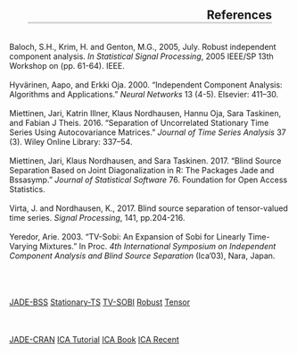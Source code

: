 <style>
p{margin-bottom:50px}    
h2{border-bottom: 3px solid lightgrey; text-align: right; margin:33px}
blockquote {
    font-size: inherit;
    color: #212121;
    background-color: #f5f5f5;
    border: 1px solid #cccccc;
    border-radius: 3px
}
</style>

<h2>References</h2>

<p>Baloch, S.H., Krim, H. and Genton, M.G., 2005, July. Robust independent component analysis. <i>In Statistical Signal Processing</i>, 2005 IEEE/SP 13th Workshop on (pp. 61-64). IEEE.
<br /><br />
Hyvärinen, Aapo, and Erkki Oja. 2000. “Independent Component Analysis: Algorithms and Applications.” <i>Neural Networks</i> 13 (4-5). Elsevier: 411–30.
<br /><br />
Miettinen, Jari, Katrin Illner, Klaus Nordhausen, Hannu Oja, Sara Taskinen, and Fabian J Theis. 2016. “Separation of Uncorrelated Stationary Time Series Using Autocovariance Matrices.” <i>Journal of Time Series Analysis</i> 37 (3). Wiley Online Library: 337–54.
<br /><br />
Miettinen, Jari, Klaus Nordhausen, and Sara Taskinen. 2017. “Blind Source Separation Based on Joint Diagonalization in R: The Packages Jade and Bssasymp.” <i>Journal of Statistical Software</i> 76. Foundation for Open Access Statistics.
<br /><br />
Virta, J. and Nordhausen, K., 2017. Blind source separation of tensor-valued time series. <i>Signal Processing</i>, 141, pp.204-216.
<br /><br />
Yeredor, Arie. 2003. “TV-Sobi: An Expansion of Sobi for Linearly Time-Varying Mixtures.” In Proc. <i>4th International Symposium on Independent Component Analysis and Blind Source Separation</i> (Ica’03), Nara, Japan.</p>

<div class="btn-group btn-group-justified" style="margin-top: 66px">
  <a href="https://r.boring.fi/files/bss/ref.jade.pkg.pdf" class="btn btn-default">JADE-BSS</a>
  <a href="https://r.boring.fi/files/bss/ref.stationary.bss.pdf" class="btn btn-default">Stationary-TS</a>
  <a href="https://r.boring.fi/files/bss/ref.tvsobi.intro.pdf" class="btn btn-default">TV-SOBI</a>
  <a href="https://r.boring.fi/files/bss/ref.robust.pdf" class="btn btn-default">Robust</a>
  <a href="https://r.boring.fi/files/bss/ref.tensor.pdf" class="btn btn-default">Tensor</a>
</div>

<div class="btn-group btn-group-justified" style="margin-top: 22px">
  <a href="https://cran.r-project.org/web/packages/JADE/JADE.pdf" class="btn btn-default">JADE-CRAN</a>
  <a href="https://r.boring.fi/files/bss/ref.ica.pdf" class="btn btn-default">ICA Tutorial</a>
  <a href="https://r.boring.fi/files/bss/ref.icabook.pdf" class="btn btn-default">ICA Book</a>
  <a href="https://r.boring.fi/files/bss/ref.recentICA.pdf" class="btn btn-default">ICA Recent</a>
</div>
